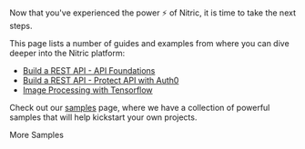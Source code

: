 Now that you've experienced the power ⚡ of Nitric, it is time to take the next steps.

This page lists a number of guides and examples from where you can dive deeper into the Nitric platform:

- [Build a REST API - API Foundations](/docs/guides/api/rest-api)
- [Build a REST API - Protect API with Auth0](/docs/guides/api/rest-api-auth0)
- [Image Processing with Tensorflow](/docs/guides/tensorflow)

Check out our [samples](/docs/samples) page, where we have a collection of powerful samples that will help kickstart your own projects.

<Box textAlign="center" my={4}>
  <LinkButton variant="contained" href="/docs/samples">
    More Samples
  </LinkButton>
</Box>
